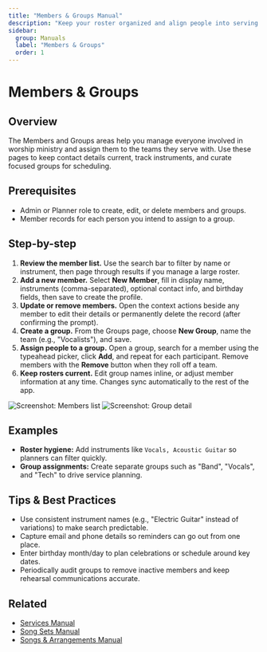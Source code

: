 ```yaml
---
title: "Members & Groups Manual"
description: "Keep your roster organized and align people into serving teams."
sidebar:
  group: Manuals
  label: "Members & Groups"
  order: 1
---
```


# Members & Groups

## Overview
The Members and Groups areas help you manage everyone involved in worship ministry and assign them to the teams they serve with. Use these pages to keep contact details current, track instruments, and curate focused groups for scheduling.

## Prerequisites
- Admin or Planner role to create, edit, or delete members and groups.
- Member records for each person you intend to assign to a group.

## Step-by-step
1. **Review the member list.** Use the search bar to filter by name or instrument, then page through results if you manage a large roster.
2. **Add a new member.** Select **New Member**, fill in display name, instruments (comma-separated), optional contact info, and birthday fields, then save to create the profile.
3. **Update or remove members.** Open the context actions beside any member to edit their details or permanently delete the record (after confirming the prompt).
4. **Create a group.** From the Groups page, choose **New Group**, name the team (e.g., "Vocalists"), and save.
5. **Assign people to a group.** Open a group, search for a member using the typeahead picker, click **Add**, and repeat for each participant. Remove members with the **Remove** button when they roll off a team.
6. **Keep rosters current.** Edit group names inline, or adjust member information at any time. Changes sync automatically to the rest of the app.

![Screenshot: Members list](../images/members-groups-step-1.png)
![Screenshot: Group detail](../images/members-groups-step-2.png)

## Examples
- **Roster hygiene:** Add instruments like `Vocals, Acoustic Guitar` so planners can filter quickly.
- **Group assignments:** Create separate groups such as "Band", "Vocals", and "Tech" to drive service planning.

## Tips & Best Practices
- Use consistent instrument names (e.g., "Electric Guitar" instead of variations) to make search predictable.
- Capture email and phone details so reminders can go out from one place.
- Enter birthday month/day to plan celebrations or schedule around key dates.
- Periodically audit groups to remove inactive members and keep rehearsal communications accurate.

## Related
- [Services Manual](./services)
- [Song Sets Manual](./song-sets)
- [Songs & Arrangements Manual](./songs-arrangements)
